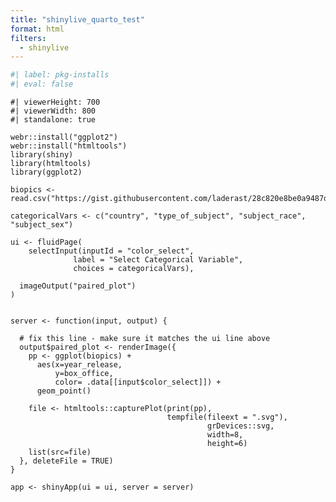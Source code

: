 ```yaml
---
title: "shinylive_quarto_test"
format: html
filters: 
  - shinylive
---
```


```r
#| label: pkg-installs
#| eval: false
```

```shinylive-r
#| viewerHeight: 700
#| viewerWidth: 800
#| standalone: true

webr::install("ggplot2")
webr::install("htmltools")
library(shiny)
library(htmltools)
library(ggplot2)

biopics <- read.csv("https://gist.githubusercontent.com/laderast/28c820e8be0a9487d8a04bab61b1f74d/raw/d1c9059ca1722b7108bf0e5d90a029fef06eac2a/biopics.csv")

categoricalVars <- c("country", "type_of_subject", "subject_race", "subject_sex")

ui <- fluidPage(
    selectInput(inputId = "color_select", 
              label = "Select Categorical Variable", 
              choices = categoricalVars),

  imageOutput("paired_plot")
)


server <- function(input, output) {
  
  # fix this line - make sure it matches the ui line above
  output$paired_plot <- renderImage({
    pp <- ggplot(biopics) + 
      aes(x=year_release, 
          y=box_office, 
          color= .data[[input$color_select]]) +
      geom_point()
    
    file <- htmltools::capturePlot(print(pp),
                                   tempfile(fileext = ".svg"),
                                            grDevices::svg,
                                            width=8,
                                            height=6)
    list(src=file)
  }, deleteFile = TRUE)
}

app <- shinyApp(ui = ui, server = server)
```
